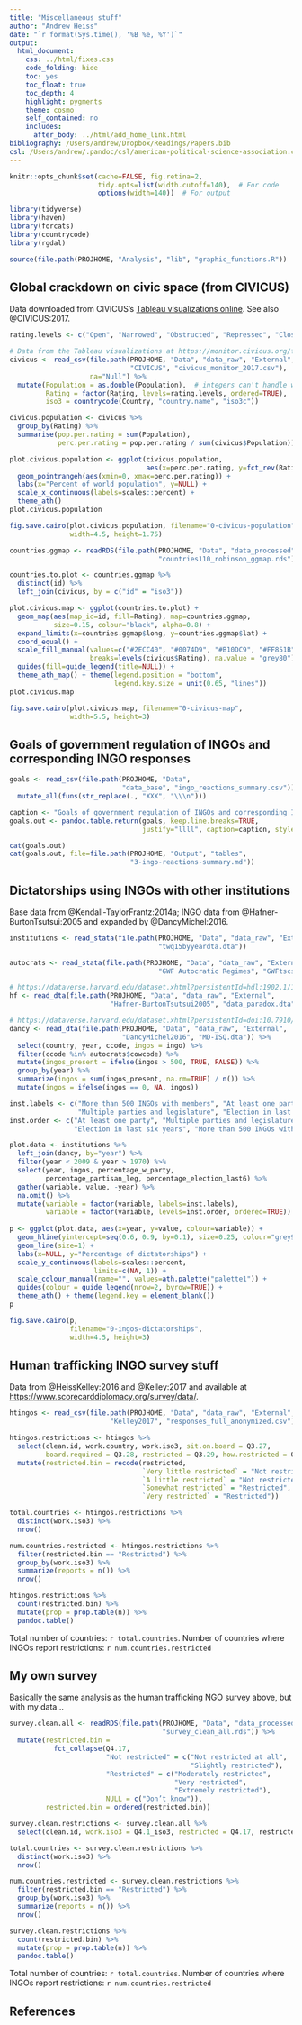 ```yaml
---
title: "Miscellaneous stuff"
author: "Andrew Heiss"
date: "`r format(Sys.time(), '%B %e, %Y')`"
output: 
  html_document: 
    css: ../html/fixes.css
    code_folding: hide
    toc: yes
    toc_float: true
    toc_depth: 4
    highlight: pygments
    theme: cosmo
    self_contained: no
    includes:
      after_body: ../html/add_home_link.html
bibliography: /Users/andrew/Dropbox/Readings/Papers.bib
csl: /Users/andrew/.pandoc/csl/american-political-science-association.csl
---
```


```r
knitr::opts_chunk$set(cache=FALSE, fig.retina=2,
                      tidy.opts=list(width.cutoff=140),  # For code
                      options(width=140))  # For output

library(tidyverse)
library(haven)
library(forcats)
library(countrycode)
library(rgdal)

source(file.path(PROJHOME, "Analysis", "lib", "graphic_functions.R"))
```

## Global crackdown on civic space (from CIVICUS)

Data downloaded from CIVICUS's [Tableau visualizations online](https://monitor.civicus.org/findings/). See also @CIVICUS:2017.

```r
rating.levels <- c("Open", "Narrowed", "Obstructed", "Repressed", "Closed")

# Data from the Tableau visualizations at https://monitor.civicus.org/findings/
civicus <- read_csv(file.path(PROJHOME, "Data", "data_raw", "External", 
                              "CIVICUS", "civicus_monitor_2017.csv"),
                    na="Null") %>%
  mutate(Population = as.double(Population),  # integers can't handle world population
         Rating = factor(Rating, levels=rating.levels, ordered=TRUE),
         iso3 = countrycode(Country, "country.name", "iso3c"))

civicus.population <- civicus %>%
  group_by(Rating) %>%
  summarise(pop.per.rating = sum(Population),
            perc.per.rating = pop.per.rating / sum(civicus$Population))

plot.civicus.population <- ggplot(civicus.population, 
                                  aes(x=perc.per.rating, y=fct_rev(Rating))) + 
  geom_pointrangeh(aes(xmin=0, xmax=perc.per.rating)) +
  labs(x="Percent of world population", y=NULL) +
  scale_x_continuous(labels=scales::percent) +
  theme_ath()
plot.civicus.population

fig.save.cairo(plot.civicus.population, filename="0-civicus-population", 
               width=4.5, height=1.75)
```

```r
countries.ggmap <- readRDS(file.path(PROJHOME, "Data", "data_processed",
                                     "countries110_robinson_ggmap.rds"))

countries.to.plot <- countries.ggmap %>% 
  distinct(id) %>%
  left_join(civicus, by = c("id" = "iso3"))

plot.civicus.map <- ggplot(countries.to.plot) +
  geom_map(aes(map_id=id, fill=Rating), map=countries.ggmap, 
           size=0.15, colour="black", alpha=0.8) + 
  expand_limits(x=countries.ggmap$long, y=countries.ggmap$lat) +
  coord_equal() +
  scale_fill_manual(values=c("#2ECC40", "#0074D9", "#B10DC9", "#FF851B", "#FF4136"),
                    breaks=levels(civicus$Rating), na.value = "grey80") +
  guides(fill=guide_legend(title=NULL)) +
  theme_ath_map() + theme(legend.position = "bottom",
                          legend.key.size = unit(0.65, "lines"))
plot.civicus.map

fig.save.cairo(plot.civicus.map, filename="0-civicus-map", 
               width=5.5, height=3)
```

## Goals of government regulation of INGOs and corresponding INGO responses

```r
goals <- read_csv(file.path(PROJHOME, "Data", 
                            "data_base", "ingo_reactions_summary.csv")) %>%
  mutate_all(funs(str_replace(., "XXX", "\\\n")))

caption <- "Goals of government regulation of INGOs and corresponding INGO responses {#tbl:ingo-reactions-summary}"
goals.out <- pandoc.table.return(goals, keep.line.breaks=TRUE,
                                 justify="llll", caption=caption, style="grid")

cat(goals.out)
cat(goals.out, file=file.path(PROJHOME, "Output", "tables", 
                              "3-ingo-reactions-summary.md"))
```

## Dictatorships using INGOs with other institutions

Base data from @Kendall-TaylorFrantz:2014a; INGO data from @Hafner-BurtonTsutsui:2005 and expanded by @DancyMichel:2016.

```r
institutions <- read_stata(file.path(PROJHOME, "Data", "data_raw", "External",
                                     "twq15byyeardta.dta"))

autocrats <- read_stata(file.path(PROJHOME, "Data", "data_raw", "External",
                                     "GWF Autocratic Regimes", "GWFtscs.dta"))

# https://dataverse.harvard.edu/dataset.xhtml?persistentId=hdl:1902.1/10487
hf <- read_dta(file.path(PROJHOME, "Data", "data_raw", "External", 
                         "Hafner-BurtonTsutsui2005", "data_paradox.dta"))

# https://dataverse.harvard.edu/dataset.xhtml?persistentId=doi:10.7910/DVN/T0G0NU&version=1.0
dancy <- read_dta(file.path(PROJHOME, "Data", "data_raw", "External", 
                            "DancyMichel2016", "MD-ISQ.dta")) %>%
  select(country, year, ccode, ingos = ingo) %>%
  filter(ccode %in% autocrats$cowcode) %>%
  mutate(ingos_present = ifelse(ingos > 500, TRUE, FALSE)) %>%
  group_by(year) %>%
  summarize(ingos = sum(ingos_present, na.rm=TRUE) / n()) %>%
  mutate(ingos = ifelse(ingos == 0, NA, ingos))

inst.labels <- c("More than 500 INGOs with members", "At least one party",
                 "Multiple parties and legislature", "Election in last six years")
inst.order <- c("At least one party", "Multiple parties and legislature",
                "Election in last six years", "More than 500 INGOs with members")

plot.data <- institutions %>%
  left_join(dancy, by="year") %>%
  filter(year < 2009 & year > 1970) %>%
  select(year, ingos, percentage_w_party, 
         percentage_partisan_leg, percentage_election_last6) %>%
  gather(variable, value, -year) %>%
  na.omit() %>%
  mutate(variable = factor(variable, labels=inst.labels),
         variable = factor(variable, levels=inst.order, ordered=TRUE))
  
p <- ggplot(plot.data, aes(x=year, y=value, colour=variable)) + 
  geom_hline(yintercept=seq(0.6, 0.9, by=0.1), size=0.25, colour="grey90") + 
  geom_line(size=1) + 
  labs(x=NULL, y="Percentage of dictatorships") + 
  scale_y_continuous(labels=scales::percent,
                     limits=c(NA, 1)) +
  scale_colour_manual(name="", values=ath.palette("palette1")) + 
  guides(colour = guide_legend(nrow=2, byrow=TRUE)) + 
  theme_ath() + theme(legend.key = element_blank())
p

fig.save.cairo(p,
               filename="0-ingos-dictatorships",
               width=4.5, height=3)
```

## Human trafficking INGO survey stuff

Data from @HeissKelley:2016 and @Kelley:2017 and available at <https://www.scorecarddiplomacy.org/survey/data/>.

```r
htingos <- read_csv(file.path(PROJHOME, "Data", "data_raw", "External", 
                         "Kelley2017", "responses_full_anonymized.csv"))

htingos.restrictions <- htingos %>%
  select(clean.id, work.country, work.iso3, sit.on.board = Q3.27, 
         board.required = Q3.28, restricted = Q3.29, how.restricted = Q3.30) %>%
  mutate(restricted.bin = recode(restricted,
                                 `Very little restricted` = "Not restricted",
                                 `A little restricted` = "Not restricted",
                                 `Somewhat restricted` = "Restricted",
                                 `Very restricted` = "Restricted"))

total.countries <- htingos.restrictions %>%
  distinct(work.iso3) %>%
  nrow()

num.countries.restricted <- htingos.restrictions %>%
  filter(restricted.bin == "Restricted") %>%
  group_by(work.iso3) %>%
  summarize(reports = n()) %>%
  nrow()

htingos.restrictions %>%
  count(restricted.bin) %>%
  mutate(prop = prop.table(n)) %>%
  pandoc.table()
```

Total number of countries: `r total.countries`. Number of countries where INGOs report restrictions: `r num.countries.restricted`

## My own survey

Basically the same analysis as the human trafficking NGO survey above, but with my data…

```r
survey.clean.all <- readRDS(file.path(PROJHOME, "Data", "data_processed", 
                                      "survey_clean_all.rds")) %>%
  mutate(restricted.bin = 
           fct_collapse(Q4.17,
                        "Not restricted" = c("Not restricted at all", 
                                             "Slightly restricted"),
                        "Restricted" = c("Moderately restricted",
                                         "Very restricted",
                                         "Extremely restricted"),
                        NULL = c("Don’t know")),
         restricted.bin = ordered(restricted.bin))

survey.clean.restrictions <- survey.clean.all %>%
  select(clean.id, work.iso3 = Q4.1_iso3, restricted = Q4.17, restricted.bin)

total.countries <- survey.clean.restrictions %>%
  distinct(work.iso3) %>%
  nrow()

num.countries.restricted <- survey.clean.restrictions %>%
  filter(restricted.bin == "Restricted") %>%
  group_by(work.iso3) %>%
  summarize(reports = n()) %>%
  nrow()

survey.clean.restrictions %>%
  count(restricted.bin) %>%
  mutate(prop = prop.table(n)) %>%
  pandoc.table()
```

Total number of countries: `r total.countries`. Number of countries where INGOs report restrictions: `r num.countries.restricted`

## References

